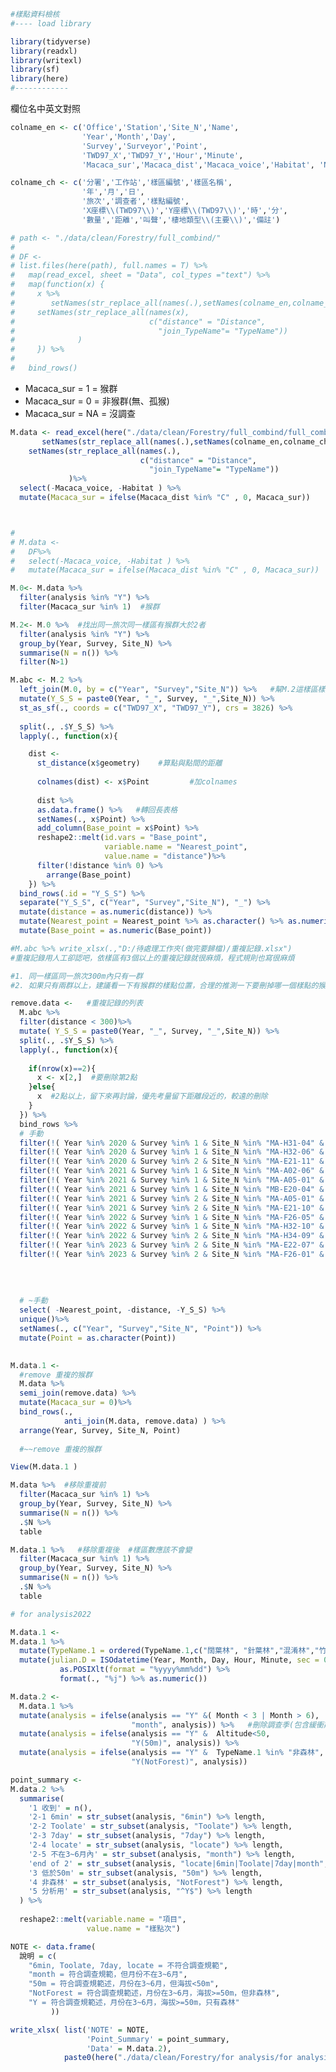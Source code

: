 ```r
#樣點資料檢核
#---- load library

library(tidyverse)
library(readxl)
library(writexl)
library(sf)
library(here)
#------------
```

欄位名中英文對照

```r
colname_en <- c('Office','Station','Site_N','Name',
                'Year','Month','Day',
                'Survey','Surveyor','Point',
                'TWD97_X','TWD97_Y','Hour','Minute',
                'Macaca_sur','Macaca_dist','Macaca_voice','Habitat', 'Note')

colname_ch <- c('分署','工作站','樣區編號','樣區名稱',
                '年','月','日',
                '旅次','調查者','樣點編號',
                'X座標\\(TWD97\\)','Y座標\\(TWD97\\)','時','分',
                '數量','距離','叫聲','棲地類型\\(主要\\)','備註')
```



```r
# path <- "./data/clean/Forestry/full_combind/"
# 
# DF <- 
# list.files(here(path), full.names = T) %>% 
#   map(read_excel, sheet = "Data", col_types ="text") %>%
#   map(function(x) {
#     x %>%
#        setNames(str_replace_all(names(.),setNames(colname_en,colname_ch))) %>%
#     setNames(str_replace_all(names(x),
#                              c("distance" = "Distance",
#                                "join_TypeName"= "TypeName"))
#              )
#     }) %>%
#   
#   bind_rows()
```


- Macaca_sur = 1 =   猴群
- Macaca_sur = 0 =   非猴群(無、孤猴)
- Macaca_sur = NA =  沒調查


```r

M.data <- read_excel(here("./data/clean/Forestry/full_combind/full_combind_Forestrydata_2023_V1.xlsx"), sheet = "Data")%>%
       setNames(str_replace_all(names(.),setNames(colname_en,colname_ch))) %>%
    setNames(str_replace_all(names(.),
                             c("distance" = "Distance",
                               "join_TypeName"= "TypeName"))
             )%>% 
  select(-Macaca_voice, -Habitat ) %>% 
  mutate(Macaca_sur = ifelse(Macaca_dist %in% "C" , 0, Macaca_sur))



# 
# M.data <-
#   DF%>% 
#   select(-Macaca_voice, -Habitat ) %>% 
#   mutate(Macaca_sur = ifelse(Macaca_dist %in% "C" , 0, Macaca_sur))
```

```r
M.0<- M.data %>%
  filter(analysis %in% "Y") %>% 
  filter(Macaca_sur %in% 1)  #猴群

M.2<- M.0 %>%  #找出同一旅次同一樣區有猴群大於2者
  filter(analysis %in% "Y") %>% 
  group_by(Year, Survey, Site_N) %>% 
  summarise(N = n()) %>% 
  filter(N>1)
```

```r
M.abc <- M.2 %>%
  left_join(M.0, by = c("Year", "Survey","Site_N")) %>%   #幫M.2這樣區樣點加回座標等資訊
  mutate(Y_S_S = paste0(Year, "_", Survey, "_",Site_N)) %>% 
  st_as_sf(., coords = c("TWD97_X", "TWD97_Y"), crs = 3826) %>% 
  
  split(., .$Y_S_S) %>% 
  lapply(., function(x){

    dist <-   
      st_distance(x$geometry)    #算點與點間的距離
    
      colnames(dist) <- x$Point         #加colnames
      
      dist %>% 
      as.data.frame() %>%   #轉回長表格
      setNames(., x$Point) %>% 
      add_column(Base_point = x$Point) %>% 
      reshape2::melt(id.vars = "Base_point",
                     variable.name = "Nearest_point",
                     value.name = "distance")%>%  
      filter(!distance %in% 0) %>% 
        arrange(Base_point)
    }) %>% 
  bind_rows(.id = "Y_S_S") %>% 
  separate("Y_S_S", c("Year", "Survey","Site_N"), "_") %>% 
  mutate(distance = as.numeric(distance)) %>% 
  mutate(Nearest_point = Nearest_point %>% as.character() %>% as.numeric()) %>% 
  mutate(Base_point = as.numeric(Base_point))
```

```r
#M.abc %>% write_xlsx(.,"D:/待處理工作夾(做完要歸檔)/重複記錄.xlsx")  
#重複記錄用人工卻認吧，依樣區有3個以上的重複記錄就很麻煩，程式規則也寫很麻煩

#1. 同一樣區同一旅次300m內只有一群
#2. 如果只有兩群以上，建議看一下有猴群的樣點位置，合理的推測一下要刪掉哪一個樣點的猴群，尤其是相鄰樣點會有隔壁樣點也聽到的情形，ex:連續3樣點都有猴群紀錄，有可能的情形是中間那點有猴群，旁邊兩個樣點都聽到。
```

```r
remove.data <-   #重複記錄的列表
  M.abc %>%  
  filter(distance < 300)%>% 
  mutate( Y_S_S = paste0(Year, "_", Survey, "_",Site_N)) %>% 
  split(., .$Y_S_S) %>% 
  lapply(., function(x){
    
    if(nrow(x)==2){
      x <- x[2,]  #要刪除第2點
    }else{
      x  #2點以上，留下來再討論，優先考量留下距離段近的，較遠的刪除
    }
  }) %>% 
  bind_rows %>% 
  # 手動
  filter(!( Year %in% 2020 & Survey %in% 1 & Site_N %in% "MA-H31-04" & Base_point %in% c(2, 4))) %>% 
  filter(!( Year %in% 2020 & Survey %in% 1 & Site_N %in% "MA-H32-06" & Base_point %in% c(2, 4))) %>% 
  filter(!( Year %in% 2020 & Survey %in% 2 & Site_N %in% "MA-E21-11" & Base_point %in% c(3, 5))) %>%
  filter(!( Year %in% 2021 & Survey %in% 1 & Site_N %in% "MA-A02-06" & Base_point %in% c(1, 3))) %>%
  filter(!( Year %in% 2021 & Survey %in% 1 & Site_N %in% "MA-A05-01" & Base_point %in% c(4, 6))) %>%
  filter(!( Year %in% 2021 & Survey %in% 1 & Site_N %in% "MB-E20-04" & Base_point %in% c(3, 5))) %>%
  filter(!( Year %in% 2021 & Survey %in% 2 & Site_N %in% "MA-A05-01" & Base_point %in% c(2, 4))) %>%
  filter(!( Year %in% 2021 & Survey %in% 2 & Site_N %in% "MA-E21-10" & Base_point %in% c(1, 4))) %>%
  filter(!( Year %in% 2022 & Survey %in% 1 & Site_N %in% "MA-F26-05" & Base_point %in% c(2, 4, 6))) %>%
  filter(!( Year %in% 2022 & Survey %in% 1 & Site_N %in% "MA-H32-10" & Base_point %in% c(2, 3))) %>%
  filter(!( Year %in% 2022 & Survey %in% 2 & Site_N %in% "MA-H34-09" & Base_point %in% c(2, 6))) %>%
  filter(!( Year %in% 2023 & Survey %in% 2 & Site_N %in% "MA-E22-07" & Base_point %in% c(2, 4))) %>%
  filter(!( Year %in% 2023 & Survey %in% 2 & Site_N %in% "MA-F26-01" & Base_point %in% c(6))) %>%
  
  
  
  
  # ~手動
  select( -Nearest_point, -distance, -Y_S_S) %>% 
  unique()%>% 
  setNames(., c("Year", "Survey","Site_N", "Point")) %>% 
  mutate(Point = as.character(Point))
  
```



```r
M.data.1 <-
  #remove 重複的猴群
  M.data %>% 
  semi_join(remove.data) %>% 
  mutate(Macaca_sur = 0)%>% 
  bind_rows(.,
            anti_join(M.data, remove.data) ) %>% 
  arrange(Year, Survey, Site_N, Point)   
  
  #~~remove 重複的猴群
```

```r
View(M.data.1 )
```

```r
M.data %>%  #移除重複前
  filter(Macaca_sur %in% 1) %>% 
  group_by(Year, Survey, Site_N) %>% 
  summarise(N = n()) %>%
  .$N %>% 
  table
```

```r
M.data.1 %>%   #移除重複後  #樣區數應該不會變
  filter(Macaca_sur %in% 1) %>% 
  group_by(Year, Survey, Site_N) %>% 
  summarise(N = n()) %>% 
  .$N %>% 
  table

# for analysis2022
```

```r
M.data.1 <- 
M.data.1 %>% 
  mutate(TypeName.1 = ordered(TypeName.1,c("闊葉林", "針葉林","混淆林","竹林","非森林"))) %>% 
  mutate(julian.D = ISOdatetime(Year, Month, Day, Hour, Minute, sec = 0) %>%
           as.POSIXlt(format = "%yyyy%mm%dd") %>%
           format(., "%j") %>% as.numeric())
```

```r
M.data.2 <-
  M.data.1 %>% 
  mutate(analysis = ifelse(analysis == "Y" &( Month < 3 | Month > 6), 
                           "month", analysis)) %>%   #刪除調查季(包含緩衝期)以外的資料
  mutate(analysis = ifelse(analysis == "Y" &  Altitude<50, 
                           "Y(50m)", analysis)) %>%  
  mutate(analysis = ifelse(analysis == "Y" &  TypeName.1 %in% "非森林", 
                           "Y(NotForest)", analysis))
```

```r
point_summary <- 
M.data.2 %>% 
  summarise(
    '1 收到' = n(),
    '2-1 6min' = str_subset(analysis, "6min") %>% length,
    '2-2 Toolate' = str_subset(analysis, "Toolate") %>% length,
    '2-3 7day' = str_subset(analysis, "7day") %>% length,
    '2-4 locate' = str_subset(analysis, "locate") %>% length,
    '2-5 不在3~6月內' = str_subset(analysis, "month") %>% length,
    'end of 2' = str_subset(analysis, "locate|6min|Toolate|7day|month", negate = T) %>% length,
    '3 低於50m' = str_subset(analysis, "50m") %>% length,
    '4 非森林' = str_subset(analysis, "NotForest") %>% length,
    '5 分析用' = str_subset(analysis, "^Y$") %>% length
  ) %>% 
  
  reshape2::melt(variable.name = "項目",
                 value.name = "樣點次")
```

```r
NOTE <- data.frame(
  說明 = c(
    "6min, Toolate, 7day, locate = 不符合調查規範",
    "month = 符合調查規範，但月份不在3~6月",
    "50m = 符合調查規範述，月份在3~6月，但海拔<50m",
    "NotForest = 符合調查規範述，月份在3~6月，海拔>=50m，但非森林",
    "Y = 符合調查規範述，月份在3~6月，海拔>=50m，只有森林"
         ))
```

```r
write_xlsx( list('NOTE' = NOTE,
                 'Point_Summary' = point_summary,
                 'Data' = M.data.2), 
            paste0(here("./data/clean/Forestry/for analysis/for analysis Forestrydata_2023_V1.xlsx")))



```
